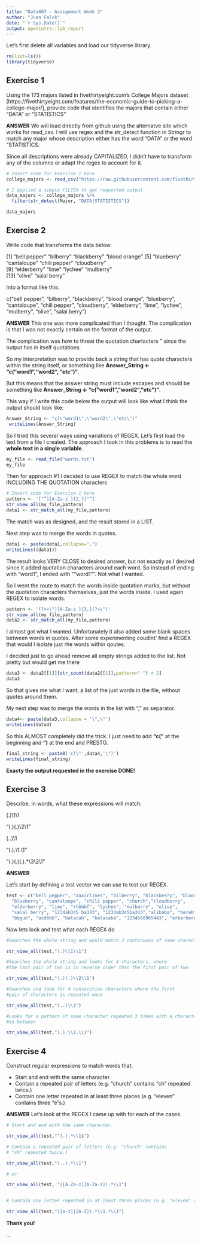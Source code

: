 ---
title: "Data607 - Assignment Week 3"
author: "Juan Falck"
date: "`r Sys.Date()`"
output: openintro::lab_report
---

Let's first delete all variables and load our tidyverse library.

```{r load-packages, message=FALSE}
rm(list=ls()) 
library(tidyverse)
```

## Exercise 1

Using the 173 majors listed in fivethirtyeight.com’s College Majors dataset [https://fivethirtyeight.com/features/the-economic-guide-to-picking-a-college-major/], provide code that identifies the majors that contain either "DATA" or "STATISTICS"

**ANSWER** 
We will load directly from github using the alternatve site which works for read_csv. I will use regex and the str_detect function in Stringr to match any major whose description either has the word "DATA" or the word "STATISTICS.

Since all descriptions were already CAPITALIZED, I didn't have to transform any of the columns or adapt the regex to account for it.

```{r code-chunk-label1}
# Insert code for Exercise 1 here
college_majors <- read_csv("https://raw.githubusercontent.com/fivethirtyeight/data/master/college-majors/majors-list.csv")

# I applied a simple FILTER to get requested output
data_majors <- college_majors %>%
  filter(str_detect(Major, "DATA|STATISTICS"))

data_majors
```

## Exercise 2

Write code that transforms the data below:

[1] "bell pepper"  "bilberry"     "blackberry"   "blood orange"
[5] "blueberry"    "cantaloupe"   "chili pepper" "cloudberry"  
[9] "elderberry"   "lime"         "lychee"       "mulberry"    
[13] "olive"        "salal berry"

Into a format like this:

c("bell pepper", "bilberry", "blackberry", "blood orange", "blueberry", "cantaloupe", "chili pepper", "cloudberry", "elderberry", "lime", "lychee", "mulberry", "olive", "salal berry")


**ANSWER**
This one was more complicated than I thought.  The complication is that I was not exactly certain on the format of the output.

The complication was how to threat the quotation chartacters " since the output has in itself quotations.  

So my interpretation was to provide back a string that has quote characters within the string itself, or something like 
**Answer_String <- "c("word1","word2", "etc")"**.  

But this means that the answer string must include escapes and should be something like **Answer_String <- "c(\"word1\",\"word2\",\"etc\")"**. 

This way if I write this code below the output will look like what I think the output should look like:

```{r code-chunk-label12}
Answer_String <- "c(\"word1\",\"word2\",\"etc\")"
 writeLines(Answer_String)
```

So I tried this several ways using variations of REGEX. Let's first load the text from a file I created. The approach I took in this problems is to read the **whole text in a single variable**.

```{r code-chunk-label2}
my_file <- read_file("words.txt")
my_file
```

Then for approach #1 I decided to use REGEX to match the whole word INCLUDING THE QUOTATION characters

```{r code-chunk-label3}
# Insert code for Exercise 1 here
pattern <- '["“][A-Za-z ]{2,}["”]'
str_view_all(my_file,pattern)
data1 <- str_match_all(my_file,pattern)
```

The match was as designed, and the result stored in a LIST.  

Next step was to merge the words in quotes.


```{r code-chunk-label4}
data1 <- paste(data1,collapse=",")
writeLines((data1))
```

The result looks VERY CLOSE to desired answer, but not exactly as I desired since it added quotation characters around each word. So instead of ending with "word1", I ended with ""word1"". Not what I wanted.

So I went the route to match the words inside quotation marks, but without the quotation characters themselves, just the words inside.  I used again REGEX to isolate words.

```{r code-chunk-label5}
pattern <- '(?<=\")[A-Za-z ]{3,}(?=\")'
str_view_all(my_file,pattern)
data2 <- str_match_all(my_file,pattern)
```
 
I almost got what I wanted. Unfortunately it also added some blank spaces between words in quotes. After some experimenting coudlnt' find a REGEX that would I isolate just rhe words within qoutes. 
 
I decided just to go ahead remove all empty strings added to the list. Not pretty but would get me there


```{r code-chunk-label6}
data3 <- data2[[1]][str_count(data2[[1]],pattern=" ") < 2]
data3
```

So that gives me what I want, a list of the just words in the file, without quotes around them.

My next step was to merge the words in the list with "," as separator.


```{r code-chunk-label8}
data4<- paste(data3,collapse = '\",\"')
writeLines(data4)
```

So this ALMOST completely did the trick. I just need to add **"c("** at the beginning and **")** at the end and PRESTO.


```{r code-chunk-label9}
final_string <- paste0('c(\"',data4,'\")')
writeLines(final_string)
```

**Exacty the output requested in the exercise DONE!**


## Exercise 3

Describe, in words, what these expressions will match:

(.)\1\1

"(.)(.)\\2\\1"

(..)\1

"(.).\\1.\\1"

"(.)(.)(.).*\\3\\2\\1"


**ANSWER**

Let's start by defining a test vector we can use to test our REGEX.

```{r code-chunk-label10}
test <- c("bell pepper", "aaairlines", "bilberry", "blackberry", "blood orange", 
  "blueberry", "cantaloupe", "chili pepper", "church","cloudberry", 
  "elderberry", "lime", "rhbbbf", "lychee", "mulberry", "olive",
  "salal berry", "1234ab345 ba343", "1234ab345ba343","alibaba", "bereb", 
  "bbgun", "asdbbb", "balacab", "balacaba", "1234568965443", "erberberbee")

```


Now lets look and test what each REGEX do

```{r code-chunk-label10b}

#Searches the whole string and would match 3 continuous of same character

str_view_all(test,"(.)\\1\\1")

#Searches the whole string and looks for 4 characters, where
#the last pair of two is in reverse order than the first pair of two

str_view_all(test,"(.)(.)\\2\\1")

#Searches and look for 4 consecutive characters where the first
#pair of characters is repeated once

str_view_all(test,"(..)\\1")

#Looks for a pattern of same character repeated 3 times with a character
#in between

str_view_all(test,"(.).\\1.\\1")

```


## Exercise 4

Construct regular expressions to match words that:

- Start and end with the same character.
- Contain a repeated pair of letters (e.g. "church" contains "ch" repeated twice.)
- Contain one letter repeated in at least three places (e.g. "eleven" contains three "e"s.)


**ANSWER**
Let's look at the REGEX I came up with for each of the cases.

```{r code-chunk-label11}
# Start and end with the same character.

str_view_all(test,"^(.).*\\1$")

# Contain a repeated pair of letters (e.g. "church" contains 
# "ch" repeated twice.)

str_view_all(test,"(..).*\\1")

# or

str_view_all(test, "([A-Za-z][A-Za-z]).*\\1")


# Contain one letter repeated in at least three places (e.g. "eleven" contains three "e"s.)   

str_view_all(test,"([a-z]|[A-Z]).*\\1.*\\1")

```


**Thank you!**


...

